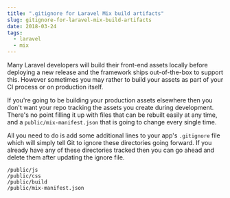 ---
title: ".gitignore for Laravel Mix build artifacts"
slug: gitignore-for-laravel-mix-build-artifacts
date: 2018-03-24
tags:
  - laravel
  - mix
---

Many Laravel developers will build their front-end assets locally before deploying a new release and the framework ships out-of-the-box to support this. However sometimes you may rather to build your assets as part of your CI process or on production itself.

If you're going to be building your production assets elsewhere then you don't want your repo tracking the assets you create during development. There's no point filling it up with files that can be rebuilt easily at any time, and a `public/mix-manifest.json` that is going to change every single time.

All you need to do is add some additional lines to your app's `.gitignore` file which will simply tell Git to ignore these directories going forward. If you already have any of these directories tracked then you can go ahead and delete them after updating the ignore file.

```
/public/js
/public/css
/public/build
/public/mix-manifest.json
```
